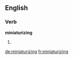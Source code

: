 ==English==

===Verb===
'''miniaturizing'''

# {{present participle of|[[miniaturize]]}}

[[de:miniaturizing]]
[[fr:miniaturizing]]